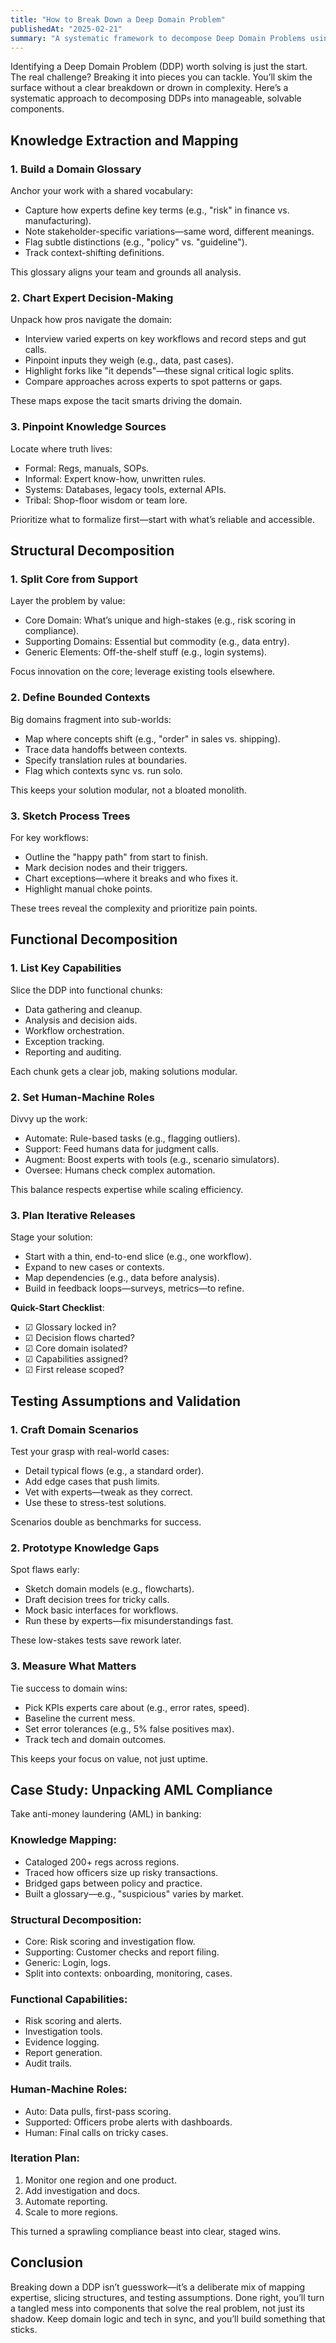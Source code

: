 ```yaml
---
title: "How to Break Down a Deep Domain Problem"
publishedAt: "2025-02-21"
summary: "A systematic framework to decompose Deep Domain Problems using knowledge mapping, structural analysis, functional capabilities, and validation to build actionable solutions."
---
```


Identifying a Deep Domain Problem (DDP) worth solving is just the start. The real challenge? Breaking it into pieces you can tackle. You’ll skim the surface without a clear breakdown or drown in complexity. Here’s a systematic approach to decomposing DDPs into manageable, solvable components.

## Knowledge Extraction and Mapping

### 1. Build a Domain Glossary  
Anchor your work with a shared vocabulary:  
- Capture how experts define key terms (e.g., "risk" in finance vs. manufacturing).  
- Note stakeholder-specific variations—same word, different meanings.  
- Flag subtle distinctions (e.g., "policy" vs. "guideline").  
- Track context-shifting definitions.  

This glossary aligns your team and grounds all analysis.

### 2. Chart Expert Decision-Making  
Unpack how pros navigate the domain:  
- Interview varied experts on key workflows and record steps and gut calls.  
- Pinpoint inputs they weigh (e.g., data, past cases).  
- Highlight forks like "it depends"—these signal critical logic splits.  
- Compare approaches across experts to spot patterns or gaps.  

These maps expose the tacit smarts driving the domain.

### 3. Pinpoint Knowledge Sources  
Locate where truth lives:  
- Formal: Regs, manuals, SOPs.  
- Informal: Expert know-how, unwritten rules.  
- Systems: Databases, legacy tools, external APIs.  
- Tribal: Shop-floor wisdom or team lore.  

Prioritize what to formalize first—start with what’s reliable and accessible.

## Structural Decomposition

### 1. Split Core from Support  
Layer the problem by value:  
- Core Domain: What’s unique and high-stakes (e.g., risk scoring in compliance).  
- Supporting Domains: Essential but commodity (e.g., data entry).  
- Generic Elements: Off-the-shelf stuff (e.g., login systems).  

Focus innovation on the core; leverage existing tools elsewhere.

### 2. Define Bounded Contexts  
Big domains fragment into sub-worlds:  
- Map where concepts shift (e.g., "order" in sales vs. shipping).  
- Trace data handoffs between contexts.  
- Specify translation rules at boundaries.  
- Flag which contexts sync vs. run solo.  

This keeps your solution modular, not a bloated monolith.

### 3. Sketch Process Trees  
For key workflows:  
- Outline the "happy path" from start to finish.  
- Mark decision nodes and their triggers.  
- Chart exceptions—where it breaks and who fixes it.  
- Highlight manual choke points.  

These trees reveal the complexity and prioritize pain points.

## Functional Decomposition

### 1. List Key Capabilities  
Slice the DDP into functional chunks:  
- Data gathering and cleanup.  
- Analysis and decision aids.  
- Workflow orchestration.  
- Exception tracking.  
- Reporting and auditing.  

Each chunk gets a clear job, making solutions modular.

### 2. Set Human-Machine Roles  
Divvy up the work:  
- Automate: Rule-based tasks (e.g., flagging outliers).  
- Support: Feed humans data for judgment calls.  
- Augment: Boost experts with tools (e.g., scenario simulators).  
- Oversee: Humans check complex automation.  

This balance respects expertise while scaling efficiency.

### 3. Plan Iterative Releases  
Stage your solution:  
- Start with a thin, end-to-end slice (e.g., one workflow).  
- Expand to new cases or contexts.  
- Map dependencies (e.g., data before analysis).  
- Build in feedback loops—surveys, metrics—to refine.  

**Quick-Start Checklist**:  
- ☑ Glossary locked in?  
- ☑ Decision flows charted?  
- ☑ Core domain isolated?  
- ☑ Capabilities assigned?  
- ☑ First release scoped?  

## Testing Assumptions and Validation

### 1. Craft Domain Scenarios  
Test your grasp with real-world cases:  
- Detail typical flows (e.g., a standard order).  
- Add edge cases that push limits.  
- Vet with experts—tweak as they correct.  
- Use these to stress-test solutions.  

Scenarios double as benchmarks for success.

### 2. Prototype Knowledge Gaps  
Spot flaws early:  
- Sketch domain models (e.g., flowcharts).  
- Draft decision trees for tricky calls.  
- Mock basic interfaces for workflows.  
- Run these by experts—fix misunderstandings fast.  

These low-stakes tests save rework later.

### 3. Measure What Matters  
Tie success to domain wins:  
- Pick KPIs experts care about (e.g., error rates, speed).  
- Baseline the current mess.  
- Set error tolerances (e.g., 5% false positives max).  
- Track tech and domain outcomes.  

This keeps your focus on value, not just uptime.

## Case Study: Unpacking AML Compliance  
Take anti-money laundering (AML) in banking:  

### Knowledge Mapping:  
- Cataloged 200+ regs across regions.  
- Traced how officers size up risky transactions.  
- Bridged gaps between policy and practice.  
- Built a glossary—e.g., "suspicious" varies by market.  

### Structural Decomposition:  
- Core: Risk scoring and investigation flow.  
- Supporting: Customer checks and report filing.  
- Generic: Login, logs.  
- Split into contexts: onboarding, monitoring, cases.  

### Functional Capabilities:  
- Risk scoring and alerts.  
- Investigation tools.  
- Evidence logging.  
- Report generation.  
- Audit trails.  

### Human-Machine Roles:  
- Auto: Data pulls, first-pass scoring.  
- Supported: Officers probe alerts with dashboards.  
- Human: Final calls on tricky cases.  

### Iteration Plan:  
1. Monitor one region and one product.  
2. Add investigation and docs.  
3. Automate reporting.  
4. Scale to more regions.  

This turned a sprawling compliance beast into clear, staged wins.

## Conclusion  
Breaking down a DDP isn’t guesswork—it’s a deliberate mix of mapping expertise, slicing structures, and testing assumptions. Done right, you’ll turn a tangled mess into components that solve the real problem, not just its shadow. Keep domain logic and tech in sync, and you’ll build something that sticks.  

